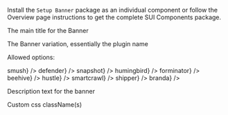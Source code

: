 
<Section contained={true} style={{ paddingTop: 0, paddingBottom: 0 }}>
	<p>
		Install the <Code small={true}>Setup Banner</Code> package as an individual
		component or follow the Overview page instructions to get the complete SUI
		Components package.
	</p>
</Section>

<Section title="Props" border={true}>
	<Section
		title={{ content: "title*", tag: "string", small: true }}
		style={{ paddingTop: 10, paddingLeft: 20, paddingRight: 0 }}
	>
		<p>The main title for the Banner</p>
	</Section>
	<Section
		title={{ content: "type*", tag: "string", small: true }}
		style={{ paddingTop: 0, paddingLeft: 20, paddingRight: 0 }}
	>
		<p>The Banner variation, essentially the plugin name</p>
		<p>Allowed options:</p>
		<List>
			<span label={<Code small={true}>smush</Code>} />
			<span label={<Code small={true}>defender</Code>} />
			<span label={<Code small={true}>snapshot</Code>} />
			<span label={<Code small={true}>humingbird</Code>} />
			<span label={<Code small={true}>forminator</Code>} />
			<span label={<Code small={true}>beehive</Code>} />
			<span label={<Code small={true}>hustle</Code>} />
			<span label={<Code small={true}>smartcrawl</Code>} />
			<span label={<Code small={true}>shipper</Code>} />
			<span label={<Code small={true}>branda</Code>} />
		</List>
	</Section>
	<Section
		title={{ content: "description*", tag: "string", small: true }}
		style={{ paddingTop: 10, paddingLeft: 20, paddingRight: 0 }}
	>
		<p>Description text for the banner</p>
	</Section>
	<Section
		title={{ content: "className*", tag: "string", small: true }}
		style={{ paddingTop: 10, paddingLeft: 20, paddingRight: 0 }}
	>
		<p>Custom css className(s)</p>
	</Section>
</Section>
